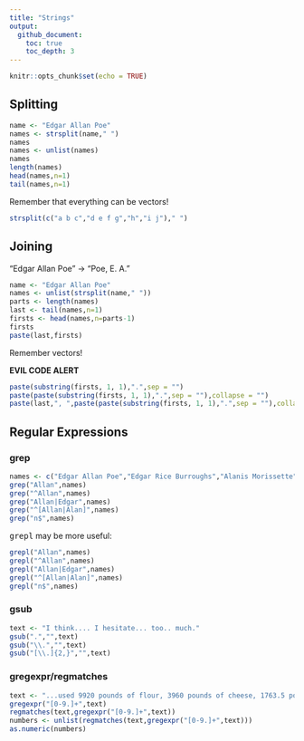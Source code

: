 ```yaml
---
title: "Strings"
output:   
  github_document:
    toc: true
    toc_depth: 3
---
```


```r
knitr::opts_chunk$set(echo = TRUE)
```

## Splitting


```r
name <- "Edgar Allan Poe"
names <- strsplit(name," ")
names
names <- unlist(names)
names
length(names)
head(names,n=1)
tail(names,n=1)
```

Remember that everything can be vectors!
```r
strsplit(c("a b c","d e f g","h","i j")," ")
```

## Joining
"Edgar Allan Poe" -> "Poe, E. A."
```r
name <- "Edgar Allan Poe"
names <- unlist(strsplit(name," "))
parts <- length(names)
last <- tail(names,n=1)
firsts <- head(names,n=parts-1)
firsts
paste(last,firsts)
```
Remember vectors!

<b>EVIL CODE ALERT</b>
```r
paste(substring(firsts, 1, 1),".",sep = "")
paste(paste(substring(firsts, 1, 1),".",sep = ""),collapse = "")
paste(last,", ",paste(paste(substring(firsts, 1, 1),".",sep = ""),collapse = ""),sep="")
```

## Regular Expressions

### grep

```r
names <- c("Edgar Allan Poe","Edgar Rice Burroughs","Alanis Morissette","Allan Quatermain")
grep("Allan",names)
grep("^Allan",names)
grep("Allan|Edgar",names)
grep("^[Allan|Alan]",names)
grep("n$",names)
```

<tt>grepl</tt> may be more useful:
```r
grepl("Allan",names)
grepl("^Allan",names)
grepl("Allan|Edgar",names)
grepl("^[Allan|Alan]",names)
grepl("n$",names)
```

### gsub

```r
text <- "I think.... I hesitate... too.. much."
gsub(".","",text)
gsub("\\.","",text)
gsub("[\\.]{2,}","",text)
```

### gregexpr/regmatches

```r
text <- "...used 9920 pounds of flour, 3960 pounds of cheese, 1763.5 pounds of mushrooms, 1984 pounds of tomato puree, and 1984 pounds of chopped tomatoes..."
gregexpr("[0-9.]+",text)
regmatches(text,gregexpr("[0-9.]+",text))
numbers <- unlist(regmatches(text,gregexpr("[0-9.]+",text)))
as.numeric(numbers)
```

